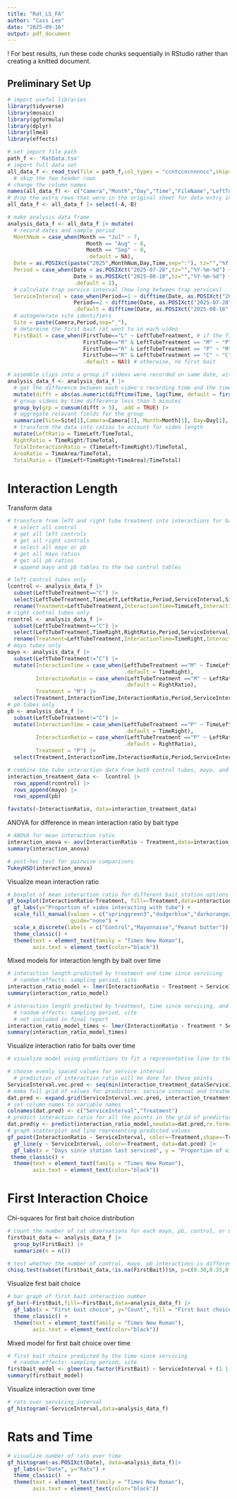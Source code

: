 ```yaml
---
title: "Rat_LS_FA"
author: "Cass Lee"
date: "2025-09-16"
output: pdf_document
---
```


! For best results, run these code chunks sequentially in RStudio rather than creating a knitted document.

## Preliminary Set Up

```r
# import useful libraries
library(tidyverse)
library(mosaic)
library(ggformula)
library(dplyr)
library(lme4)
library(effects)
```

```r
# set import file path
path_f <- 'RatData.tsv'
# import full data set
all_data_f <- read_tsv(file = path_f,col_types = "ccntccncnnnncc",skip=2)
  # skip the two header rows
# change the column names
names(all_data_f) <- c("Camera","Month","Day","Time","FileName","LeftTubeTreatment","RatNumber","FirstTube","TimeLeft","TimeRight","TimeArea","TimeTotal", "Observer","Notes","A","B")
# drop the extra rows that were in the original sheet for data entry instructions
all_data_f <- all_data_f |> select(-A,-B)
```

```r
# make analysis data frame
analysis_data_f <- all_data_f |> mutate(
  # record dates and sample period
  MonthNum = case_when(Month == "Jul" ~ 7,
                         Month == "Aug" ~ 8,
                         Month == "Sep" ~ 9,
                         .default = NA),
  Date = as.POSIXct(paste("2025",MonthNum,Day,Time,sep=":"), tz="","%Y:%m:%d:%H:%M:%S"),
  Period = case_when(Date < as.POSIXct("2025-07-28",tz="","%Y-%m-%d") ~ 1,
                     Date > as.POSIXct("2025-08-18",tz="","%Y-%m-%d") ~ 3,
                     .default = 2),
  # calculate trap service interval (how long between trap services)
  ServiceInterval = case_when(Period==1 ~ difftime(Date, as.POSIXct("2025-07-09",tz="","%Y-%m-%d"),units="days"),
                     Period==2 ~ difftime(Date, as.POSIXct("2025-07-28",tz="","%Y-%m-%d"),units="days"),
                     .default = difftime(Date, as.POSIXct("2025-08-18",tz="","%Y-%m-%d"),units="days")),
  # autogenerate site identifiers
  Site = paste(Camera,Period,sep="_"),
  # determine the first bait rat went to in each video
  FirstBait = case_when(FirstTube=="L" ~ LeftTubeTreatment, # if the first tube was the left then record the left treatment
                        FirstTube=="R" & LeftTubeTreatment == "M" ~ "P", # if the first tube was the right and the left tube had mayonnaise (mayo) then record peanut butter (pb) as the first bait
                        FirstTube=="R" & LeftTubeTreatment == "P" ~ "M", # if the first tube was the right and the left tube had peanut butter then record mayo as the first bait
                        FirstTube=="R" & LeftTubeTreatment == "C" ~ "C", # if the first tube was the right and the left tube was control then record control as the first bait
                        .default = NA)) # otherwise, no first bait
```

```r
# assemble clips into a group if videos were recorded on same date, within 5 minutes of each other
analysis_data_f <- analysis_data_f |>
  # get the difference between each video's recording time and the time of the video preceeding it
  mutate(difft = abs(as.numeric(difftime(Time, lag(Time, default = first(Time)),units = 'mins')))) |>
  # group videos by time difference less than 5 minutes
  group_by(grp = cumsum(difft > 5), .add = TRUE) |> 
  # aggregate relevant fields for the group
  summarize(Site=Site[1],Camera=Camera[1], Month=Month[1], Day=Day[1], Time=Time[1], LeftTubeTreatment=LeftTubeTreatment[1], FirstTube=FirstTube[1],TimeLeft = sum(TimeLeft),TimeRight = sum(TimeRight),TimeArea = sum(TimeArea), TimeTotal=sum(TimeTotal), Date=Date[1], Period=Period[1], ServiceInterval=ServiceInterval[1], FirstBait=FirstBait[1]) |>
  # transform the data into ratios to account for video length
  mutate(LeftRatio = TimeLeft/TimeTotal,
  RightRatio = TimeRight/TimeTotal,
  TotalInteractionRatio = (TimeLeft+TimeRight)/TimeTotal,
  AreaRatio = TimeArea/TimeTotal,
  TotalRatio = (TimeLeft+TimeRight+TimeArea)/TimeTotal)
```

# Interaction Length

Transform data

```r
# transform from left and right tube treatment into interactions for bait types:
  # select all control
  # get all left controls
  # get all right controls
  # select all mayo or pb
  # get all mayo ratios
  # get all pb ratios
  # append mayo and pb tables to the two control tables

# left control tubes only
lcontrol <- analysis_data_f |>
  subset(LeftTubeTreatment=="C") |>
  select(LeftTubeTreatment,TimeLeft,LeftRatio,Period,ServiceInterval,Site) |>
  rename(Treatment=LeftTubeTreatment,InteractionTime=TimeLeft,InteractionRatio=LeftRatio)
# right control tubes only
rcontrol <- analysis_data_f |>
  subset(LeftTubeTreatment=="C") |>
  select(LeftTubeTreatment,TimeRight,RightRatio,Period,ServiceInterval,Site) |>
  rename(Treatment=LeftTubeTreatment,InteractionTime=TimeRight,InteractionRatio=RightRatio)
# mayo tubes only
mayo <- analysis_data_f |>
  subset(LeftTubeTreatment!="C") |>
  mutate(InteractionTime = case_when(LeftTubeTreatment =="M" ~ TimeLeft,
                                     .default = TimeRight),
         InteractionRatio = case_when(LeftTubeTreatment =="M" ~ LeftRatio,
                                     .default = RightRatio),
         Treatment = "M") |>
  select(Treatment,InteractionTime,InteractionRatio,Period,ServiceInterval,Site)
# pb tubes only
pb <- analysis_data_f |>
  subset(LeftTubeTreatment!="C") |>
  mutate(InteractionTime = case_when(LeftTubeTreatment =="P" ~ TimeLeft,
                                     .default = TimeRight),
         InteractionRatio = case_when(LeftTubeTreatment =="P" ~ LeftRatio,
                                     .default = RightRatio),
         Treatment = "P") |>
  select(Treatment,InteractionTime,InteractionRatio,Period,ServiceInterval,Site)

# combine the tube interaction data from both control tubes, mayo, and pb
interaction_treatment_data <-  lcontrol |>
  rows_append(rcontrol) |> 
  rows_append(mayo) |>
  rows_append(pb)
```

```r
favstats(~InteractionRatio, data=interaction_treatment_data)
```

ANOVA for difference in mean interaction ratio by bait type

```r
# ANOVA for mean interaction ratio
interaction_anova <- aov(InteractionRatio ~ Treatment,data=interaction_treatment_data)
summary(interaction_anova)
```

```r
# post-hoc test for pairwise comparisons
TukeyHSD(interaction_anova)
```

Visualize mean interaction ratio

```r
# boxplot of mean interaction ratio for different bait station options
gf_boxplot(InteractionRatio~Treatment, fill=~Treatment,data=interaction_treatment_data) |>
  gf_labs(y="Proportion of video interacting with tube") + 
  scale_fill_manual(values = c("springgreen3","dodgerblue","darkorange2"),
                    guide="none") +
  scale_x_discrete(labels = c("Control","Mayonnaise","Peanut butter")) +
  theme_classic() +
  theme(text = element_text(family = "Times New Roman"),
        axis.text = element_text(color="black"))
```

Mixed models for interaction length by bait over time

```r
# interaction length predicted by treatment and time since servicing
  # random effects: sampling period, site
interaction_ratio_model <- lmer(InteractionRatio ~ Treatment + ServiceInterval + (1 | Period) + (1 | Site), data=interaction_treatment_data)
summary(interaction_ratio_model)
```

```r
# interaction length predicted by treatment, time since servicing, and their interaction
  # random effects: sampling period, site
  # not included in final report
interaction_ratio_model_times <- lmer(InteractionRatio ~ Treatment * ServiceInterval + (1 | Period) + (1 | Site), data=interaction_treatment_data)
summary(interaction_ratio_model_times)
```

Visualize interaction ratio for baits over time

```r
# visualize model using predictions to fit a representative line to the scatterplot of interaction ratio by time

# choose evenly spaced values for service interval
  # prediction of interaction ratio will be done for these points
ServiceInterval.vec.pred <- seq(min(interaction_treatment_data$ServiceInterval),max(interaction_treatment_data$ServiceInterval),length.out=100)
# make full grid of values for predictors: service interval and treatment
dat.pred <- expand.grid(ServiceInterval.vec.pred, interaction_treatment_data$Treatment)
# set column names to variable names
colnames(dat.pred) <- c("ServiceInterval","Treatment")
# predict interaction ratio for all the points in the grid of predictor values
dat.pred$y <- predict(interaction_ratio_model,newdata=dat.pred,re.form=NA)
# graph scatterplot and line representing predicted values
gf_point(InteractionRatio ~ ServiceInterval, color=~Treatment,shape=~Treatment, data=interaction_treatment_data) |> 
  gf_line(y ~ ServiceInterval, color=~Treatment, data=dat.pred) |>
  gf_labs(x = "Days since station last serviced", y = "Proportion of video interacting with tube") + scale_color_manual(values = c("springgreen3","dodgerblue","darkorange2"), labels=c("Control", "Mayonnaise","Peanut butter")) + scale_shape_manual(values=c("circle","triangle","square"), labels=c("Control", "Mayonnaise","Peanut butter")) +
 theme_classic() +
  theme(text = element_text(family = "Times New Roman"),
        axis.text = element_text(color="black"))
```

# First Interaction Choice

Chi-squares for first bait choice distribution

```r
# count the number of rat observations for each mayo, pb, control, or none tubes
firstbait_data <- analysis_data_f |> 
  group_by(FirstBait) |>
  summarize(n = n())
```

```r
# test whether the number of control, mayo, pb interactions is different from random (21/60, 21/60, 18/60 respectively)
chisq.test(subset(firstbait_data,!is.na(FirstBait))$n, p=c(0.30,0.35,0.35))
```

Visualize first bait choice

```r
# bar graph of first bait interaction number
gf_bar(~FirstBait,fill=~FirstBait,data=analysis_data_f) |>
  gf_labs(x = "First bait choice", y="Count", fill = "First bait choice") + scale_fill_manual(values = c("springgreen3","dodgerblue","darkorange2"), labels = c("Control", "Mayonnaise","Peanut butter", "None")) + scale_x_discrete(labels = c("Control", "Mayonnaise","Peanut butter", "None")) +
  theme_classic() +
  theme(text = element_text(family = "Times New Roman"),
        axis.text = element_text(color="black"))
```

Mixed model for first bait choice over time

```r
# first bait choice predicted by the time since servicing
  # random effects: sampling period, site
firstbait_model <- glmer(as.factor(FirstBait) ~ ServiceInterval + (1 | Period) + (1 | Site), family="binomial", data=analysis_data_f)
summary(firstbait_model)
```

Visualize interaction over time

```r
# rats over servicing interval
gf_histogram(~ServiceInterval,data=analysis_data_f) 
```

# Rats and Time

```r
# visualize number of rats over time
gf_histogram(~as.POSIXct(Date), data=analysis_data_f)|> 
  gf_labs(x="Date", y="Rats") + 
  theme_classic()  +
  theme(text = element_text(family = "Times New Roman"),
        axis.text = element_text(color="black"))
```
